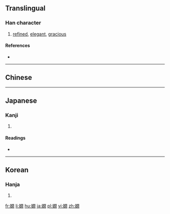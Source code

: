 {{also|嫻}}
==Translingual==

===Han character===
{{Han char|rn=38|rad=女|as=12|sn=15|four=47420|canj=VANB|ids=⿰女閒}}

# [[refined]], [[elegant]], [[gracious]]

====References====
* {{Han ref|kx=0271.030|dkj=06710|dj=0538.380|hdz=21082.180|uh=5AFA|ud=23290}}

----

==Chinese==
{{zh-see|嫻|v}}

----

==Japanese==

===Kanji===
{{ja-kanji|grade=|rs=女12}}

# {{defn|lang=ja|sort=女12}}

====Readings====
* {{ja-readings|on=[[かん]] (kan)|kun=[[みやびやか]] (miyabiyaka)}}

----

==Korean==

===Hanja===
{{ko-hanja|hangeul=한|rv=han|mr=han}}

# {{defn|lang=ko|sort=女12}}

[[fr:嫺]]
[[li:嫺]]
[[hu:嫺]]
[[ja:嫺]]
[[pl:嫺]]
[[vi:嫺]]
[[zh:嫺]]